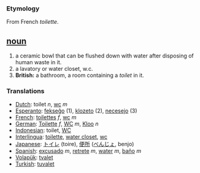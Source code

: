 === Etymology ===
From French ''toilette''.

== [[noun]] ==
#a ceramic bowl that can be flushed down with water after disposing of human waste in it.
#a lavatory or water closet, w.c.
#'''British:''' a bathroom, a room containing a ''toilet'' in it.

=== Translations ===
*[[Dutch]]: toilet ''n'', [[wc]] ''m''
*[[Esperanto]]: [[fekseĝo]] (1), [[klozeto]] (2), [[necesejo]] (3)
*[[French]]: [[toilettes]] ''f'', [[wc]] ''m''
*[[German]]: [[Toilette]] ''f'', [[WC]] ''m'', [[Kloo]] ''n''
*[[Indonesian]]: toilet, [[WC]]
*[[Interlingua]]: [[toilette]], [[water closet]], [[wc]]
*[[Japanese]]: [[トイレ]] (toire), [[便所]] ([[べんじょ]], benjo)
*[[Spanish]]: [[excusado]] ''m'', [[retrete]] ''m'', [[water]] ''m'', [[baño]] ''m''
*[[Volapük]]: [[tvalet]]
*[[Turkish]]: [[tuvalet]]